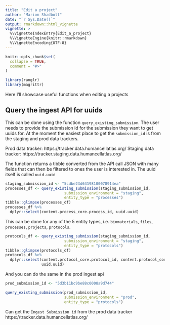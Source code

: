 ```yaml
---
title: "Edit a project"
author: "Marion Shadbolt"
date: "`r Sys.Date()`"
output: rmarkdown::html_vignette
vignette: >
  %\VignetteIndexEntry{Edit_a_project}
  %\VignetteEngine{knitr::rmarkdown}
  %\VignetteEncoding{UTF-8}
---
```


```r
knitr::opts_chunk$set(
  collapse = TRUE,
  comment = "#>"
)
```

```r
library(ranglr)
library(magrittr)
```

Here I'll showcase useful functions when editing a projects

## Query the ingest API for uuids

This can be done using the function `query_existing_submission`. The user needs to provide the submission id for the submission they want to get uuids for. At the moment the easiest place to get the `submission_id` is from the staging and prod data trackers.

Prod data tracker: https://tracker.data.humancellatlas.org/
Staging data tracker: https://tracker.staging.data.humancellatlas.org/

The function returns a tibble converted from the API call JSON with many fields that can then be filtered to ones the user is interested in. The uuid itself is called `uuid.uuid`

```r
staging_submission_id <- "5cdbe23d64198100078914ea"
processes_df <- query_existing_submission(staging_submission_id, 
                          submission_environment = "staging", 
                          entity_type = "processes")
tibble::glimpse(processes_df)
processes_df %>%
  dplyr::select(content.process_core.process_id, uuid.uuid)
```

This can be done for any of the 5 entity types, i.e. `biomaterials`, `files`, `processes`, `projects`, `protocols`.

```r
protocols_df <- query_existing_submission(staging_submission_id, 
                          submission_environment = "staging", 
                          entity_type = "protocols")
tibble::glimpse(protocols_df)
protocols_df %>%
  dplyr::select(content.protocol_core.protocol_id, content.protocol_core.protocol_name, 
                uuid.uuid)
```


And you can do the same in the prod ingest api

```r
prod_submission_id <- "5d3b11bc9be88c0008a9d744"

query_existing_submission(prod_submission_id, 
                          submission_environment = "prod", 
                          entity_type = "protocols")
```

Can get the `Ingest Submission id` from the prod data tracker https://tracker.data.humancellatlas.org/

